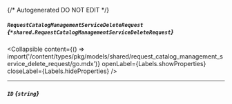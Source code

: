 {/* Autogenerated DO NOT EDIT  */}

##### `RequestCatalogManagementServiceDeleteRequest` *{`*shared.RequestCatalogManagementServiceDeleteRequest`}*

<Collapsible content={() => import('/content/types/pkg/models/shared/request_catalog_management_service_delete_request/go.mdx')} openLabel={Labels.showProperties} closeLabel={Labels.hideProperties} />


---
##### `ID` *{`string`}*


